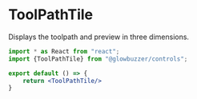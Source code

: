 # ToolPathTile

Displays the toolpath and preview in three dimensions.

```jsx codeDemo
import * as React from "react";
import {ToolPathTile} from "@glowbuzzer/controls";

export default () => {
    return <ToolPathTile/>
}
```

